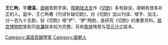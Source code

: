 {{Unreferenced|time=2012-03-19T08:59:26+00:00 }}

'''王仁昫'''，字'''德温'''，[[唐朝|唐朝]]音韵学家。[[隋朝|隋朝]][[陆法言|陆法言]]作《[[切韵|切韵]]》多有缺误，唐朝有很多补正的人。當中，王仁昫著《刊谬补缺切韵》，对《切韵》加以刊误、增字、加注，分一百九十五韵，较《切韵》增“俨”、“酽”两韵，是研究《切韵》的重要资料。[[故宫博物院|故宫博物院]]曾影印[[宋濂|宋濂]]跋本较为完整。另有[[敦煌|敦煌]]残卷与[[项元汴|项元汴]]之跋本。

{{唐朝人小作品}}
[[Category:漢語音韻學家|Category:漢語音韻學家]]
[[Category:唐朝人|Category:唐朝人]]
